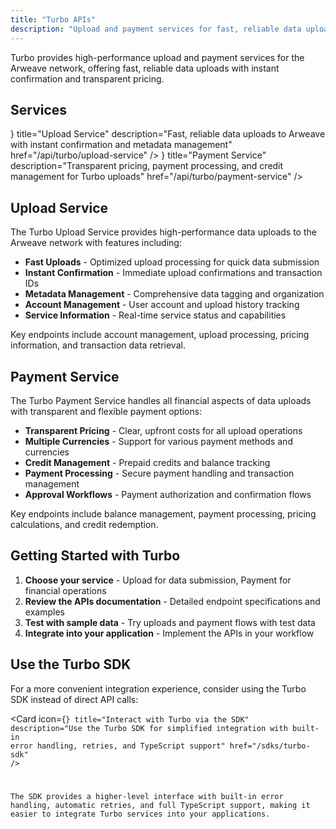 ```yaml
---
title: "Turbo APIs"
description: "Upload and payment services for fast, reliable data uploads to Arweave"
---
```



Turbo provides high-performance upload and payment services for the Arweave network, offering fast, reliable data uploads with instant confirmation and transparent pricing.

## Services

<Cards>
  <Card
    icon={<Upload />}
    title="Upload Service"
    description="Fast, reliable data uploads to Arweave with instant confirmation and metadata management"
    href="/api/turbo/upload-service"
  />
  <Card
    icon={<CreditCard />}
    title="Payment Service"
    description="Transparent pricing, payment processing, and credit management for Turbo uploads"
    href="/api/turbo/payment-service"
  />
</Cards>

## Upload Service

The Turbo Upload Service provides high-performance data uploads to the Arweave network with features including:

- **Fast Uploads** - Optimized upload processing for quick data submission
- **Instant Confirmation** - Immediate upload confirmations and transaction IDs
- **Metadata Management** - Comprehensive data tagging and organization
- **Account Management** - User account and upload history tracking
- **Service Information** - Real-time service status and capabilities

Key endpoints include account management, upload processing, pricing information, and transaction data retrieval.

## Payment Service

The Turbo Payment Service handles all financial aspects of data uploads with transparent and flexible payment options:

- **Transparent Pricing** - Clear, upfront costs for all upload operations
- **Multiple Currencies** - Support for various payment methods and currencies
- **Credit Management** - Prepaid credits and balance tracking
- **Payment Processing** - Secure payment handling and transaction management
- **Approval Workflows** - Payment authorization and confirmation flows

Key endpoints include balance management, payment processing, pricing calculations, and credit redemption.

## Getting Started with Turbo

1. **Choose your service** - Upload for data submission, Payment for financial operations
2. **Review the APIs documentation** - Detailed endpoint specifications and examples
3. **Test with sample data** - Try uploads and payment flows with test data
4. **Integrate into your application** - Implement the APIs in your workflow

## Use the Turbo SDK

For a more convenient integration experience, consider using the Turbo SDK instead of direct API calls:

<Card
  icon={<Code />}
  title="Interact with Turbo via the SDK"
  description="Use the Turbo SDK for simplified integration with built-in error handling, retries, and TypeScript support"
  href="/sdks/turbo-sdk"
/>

The SDK provides a higher-level interface with built-in error handling, automatic retries, and full TypeScript support, making it easier to integrate Turbo services into your applications.